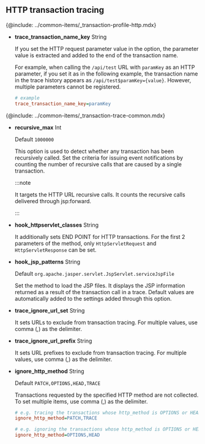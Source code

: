 ## HTTP transaction tracing

{@include: ../common-items/_transaction-profile-http.mdx}

- **trace_transaction_name_key** <span class='type'>String</span>

  If you set the HTTP request parameter value in the option, the parameter value is extracted and added to the end of the transaction name. 

  For example, when calling the `/api/test` URL with `paramKey` as an HTTP parameter, if you set it as in the following example, the transaction name in the trace history appears as `/api/test$paramKey={value}`. However, multiple parameters cannot be registered.

  ```ini title='whatap.conf'
  # example
  trace_transaction_name_key=paramKey
  ```

{@include: ../common-items/_transaction-trace-common.mdx}

- **recursive_max** <span class='type'>Int</span>

  Default `1000000`

  This option is used to detect whether any transaction has been recursively called. Set the criteria for issuing event notifications by counting the number of recursive calls that are caused by a single transaction.

  :::note

  It targets the HTTP URL recursive calls. It counts the recursive calls delivered through jsp:forward.

  :::

- **hook_httpservlet_classes** <span class='type'>String</span>

  It additionally sets END POINT for HTTP transactions. For the first 2 parameters of the method, only `HttpServletRequest` and `HttpServletResponse` can be set.

- **hook_jsp_patterns** <span class='type'>String</span>

  Default `org.apache.jasper.servlet.JspServlet.serviceJspFile`

  Set the method to load the JSP files. It displays the JSP information returned as a result of the transaction call in a trace. Default values are automatically added to the settings added through this option.

- **trace_ignore_url_set** <span class='type'>String</span>

  It sets URLs to exclude from transaction tracing. For multiple values, use comma (,) as the delimiter.

- **trace_ignore_url_prefix** <span class='type'>String</span>

  It sets URL prefixes to exclude from transaction tracing. For multiple values, use comma (,) as the delimiter.

- **ignore_http_method** <span class='type'>String</span>

  Default `PATCH,OPTIONS,HEAD,TRACE`

  Transactions requested by the specified HTTP method are not collected. To set multiple items, use comma (,) as the delimiter.

  ```ini title="whatap.conf"
  # e.g. tracing the transactions whose http_method is OPTIONS or HEAD
  ignore_http_method=PATCH,TRACE

  # e.g. ignoring the transactions whose http_method is OPTIONS or HEAD
  ignore_http_method=OPTIONS,HEAD
  ```
